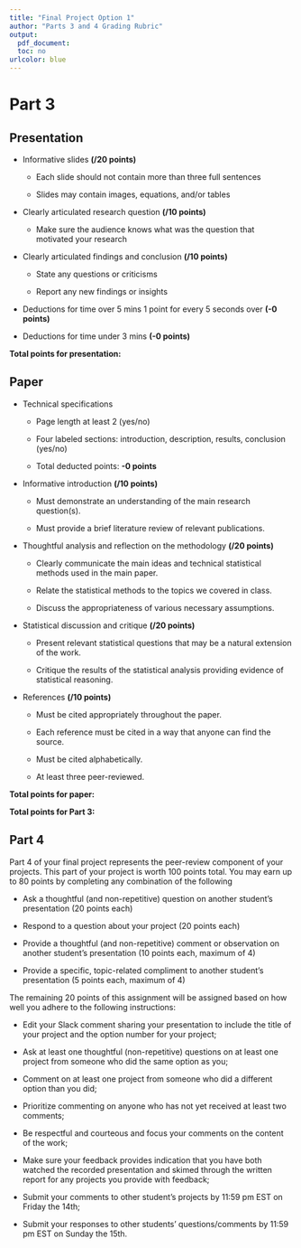 ```yaml
---
title: "Final Project Option 1"
author: "Parts 3 and 4 Grading Rubric"
output:
  pdf_document: 
  toc: no
urlcolor: blue
---
```



# Part 3

## Presentation

- Informative slides **(/20 points)** 
  
  * Each slide should not contain more than three full sentences 
    
  * Slides may contain images, equations, and/or tables 

- Clearly articulated research question **(/10 points)**

  * Make sure the audience knows what was the question that motivated your research 

- Clearly articulated findings and conclusion **(/10 points)**

  * State any questions or criticisms 
  
  * Report any new findings or insights 
  
- Deductions for time over 5 mins 1 point for every 5 seconds over **(-0 points)**

- Deductions for time under 3 mins **(-0 points)**

**Total points for presentation: **



## Paper


- Technical specifications 

  * Page length at least 2 (yes/no)
  
  * Four labeled sections: introduction, description, results, conclusion (yes/no)
  
  * Total deducted points: **-0 points**

- Informative introduction **(/10 points)**

  * Must demonstrate an understanding of the main research question(s). 

  * Must provide a brief literature review of relevant publications.  

- Thoughtful analysis and reflection on the methodology **(/20 points)**

  * Clearly communicate the main ideas and technical statistical methods used in the main paper. 

  * Relate the statistical methods to the topics we covered in class.  

  * Discuss the appropriateness of various necessary assumptions.

- Statistical discussion and critique **(/20 points)**

  * Present relevant statistical questions that may be a natural extension of the work. 

  * Critique the results of the statistical analysis providing evidence of statistical reasoning. 

- References **(/10 points)**

  * Must be cited appropriately throughout the paper. 

  * Each reference must be cited in a way that anyone can find the source. 

  * Must be cited alphabetically. 
  
  * At least three peer-reviewed.
  
**Total points for paper: **

**Total points for Part 3: **

## Part 4 


Part 4 of your final project represents the peer-review component of your projects. This part of your project is worth 100 points total. You may earn up to 80 points by completing any combination of the following 

- Ask a thoughtful (and non-repetitive) question on another student's presentation (20 points each)

- Respond to a question about your project (20 points each)

- Provide a thoughtful (and non-repetitive) comment or observation on another student's presentation (10 points each, maximum of 4)

- Provide a specific, topic-related compliment to another student's presentation (5 points each, maximum of 4)


The remaining 20 points of this assignment will be assigned based on how well you adhere to the following instructions: 

- Edit your Slack comment sharing your presentation to include the title of your project and the option number for your project; 

- Ask at least one thoughtful (non-repetitive) questions on at least one project from someone who did the same option as you; 

- Comment on at least one project from someone who did a different option than you did; 

- Prioritize commenting on anyone who has not yet received at least two comments; 

- Be respectful and courteous and focus your comments on the content of the work; 

- Make sure your feedback provides indication that you have both watched the recorded presentation and skimed through the written report for any projects you provide with feedback; 

- Submit your comments to other student's projects by 11:59 pm EST on Friday the 14th; 

- Submit your responses to other students' questions/comments by 11:59 pm EST on Sunday the 15th. 